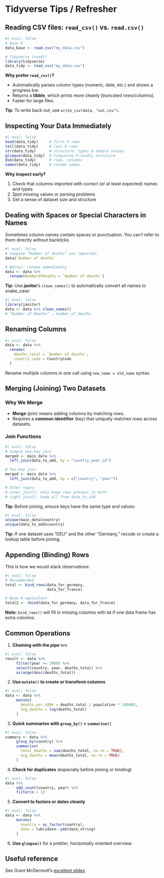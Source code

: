 # Tidyverse Tips / Refresher  {.unnumbered}

## Reading CSV files: `read_csv()` vs. `read.csv()`

```r
#| eval: false
# Base R
data_base <- read.csv("my_data.csv")

# Tidyverse (readr)
library(tidyverse)
data_tidy <- read_csv("my_data.csv")
```

**Why prefer `read_csv()`?**

- Automatically parses column types (numeric, date, etc.) and shows a progress bar.
- Returns a **tibble**, which prints more cleanly (truncated rows/columns).
- Faster for large files.

**Tip:** To write back out, use `write_csv(data, "out.csv")`.


## Inspecting Your Data Immediately

```r
#| eval: false
head(data_tidy)     # first 6 rows
tail(data_tidy)     # last 6 rows
str(data_tidy)      # structure: types & sample values
glimpse(data_tidy)  # tidyverse-friendly structure
dim(data_tidy)      # rows, columns
names(data_tidy)    # column names
```

**Why inspect early?**

1. Check that columns imported with correct (or at least expected) names and types
2. Spot missing values or parsing problems
3. Get a sense of dataset size and structure


## Dealing with Spaces or Special Characters in Names

Sometimes column names contain spaces or punctuation. You can't refer to them directly without backticks.

```r
#| eval: false
# Suppose “Number of deaths” was imported:
data$`Number of deaths`

# Better: rename immediately
data <- data %>%
  rename(NumberOfDeaths = `Number of deaths`)
```

**Tip:** Use **janitor**’s `clean_names()` to automatically convert all names to snake_case:

```r
#| eval: false
library(janitor)
data <- data %>% clean_names()
# “Number of Deaths” → number_of_deaths
```


##  Renaming Columns

```r
#| eval: false
data <- data %>%
  rename(
    deaths_total = `Number of deaths`,
    country_code = CountryCode
  )
```

Rename multiple columns in one call using `new_name = old_name` syntax.


## Merging (Joining) Two Datasets

### Why We Merge

- **Merge** (join) means adding columns by matching rows.
- Requires a **common identifier** (key) that uniquely matches rows across datasets.

### Join Functions

```r
#| eval: false
# Simple one-key join
merged <- main_data %>%
  left_join(data_to_add, by = "country_year_id")

# Two-key join
merged <- main_data %>%
  left_join(data_to_add, by = c("country", "year"))

# Other types:
# inner_join(): only keep rows present in both
# right_join(): keep all from data_to_add
```

**Tip:** Before joining, ensure keys have the same type and values:

```r
#| eval: false
unique(main_data$country)
unique(data_to_add$country)
```

**Tip:** If one dataset uses “DEU” and the other “Germany,” recode or create a lookup table before joining.


##  Appending (Binding) Rows

This is how we would stack observations:

```r
#| eval: false
# Recommended
total <- bind_rows(data_for_germany, 
                   data_for_france)

# Base R equivalent:
total2 <- rbind(data_for_germany, data_for_france)
```

**Note:** `bind_rows()` will fill in missing columns with `NA` if one data frame has extra columns.

##  Common Operations

1. **Chaining with the pipe `%>%`**

```r
#| eval: false
result <- data %>%
     filter(year >= 2000) %>%
     select(country, year, deaths_total) %>%
     arrange(desc(deaths_total))
```

2. **Use `mutate()` to create or transform columns**

```r
#| eval: false
data <- data %>%
     mutate(
       deaths_per_100k = deaths_total / population * 100000,
       log_deaths = log(deaths_total)
     )
```

3. **Quick summaries with `group_by()` + `summarise()`**

```r
#| eval: false
summary <- data %>%
     group_by(country) %>%
     summarise(
       total_deaths = sum(deaths_total, na.rm = TRUE),
       avg_deaths = mean(deaths_total, na.rm = TRUE)
     )
```

4. **Check for duplicates** (especially before joining or binding)

```r
#| eval: false
data %>%
     add_count(country, year) %>%
     filter(n > 1)
```

5. **Convert to factors or dates cleanly**

```r
#| eval: false
data <- data %>%
     mutate(
       country = as_factor(country),
       date = lubridate::ymd(date_string)
     )
```

6. **Use `glimpse()`** for a prettier, horizontally oriented overview.


## Useful reference

See Grant McDermott's [excellent slides](https://raw.githack.com/uo-ec607/lectures/master/05-tidyverse/05-tidyverse.html)


